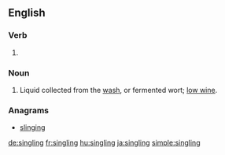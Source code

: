 
==English==

===Verb===
{{head|en|present participle}}

# {{present participle of|single|lang=en}}

===Noun===
{{en-noun}}

# {{cx|distilling|lang=en}} Liquid collected from the [[wash]], or fermented wort; [[low wine]].

===Anagrams===
* [[slinging#English|slinging]]

[[de:singling]]
[[fr:singling]]
[[hu:singling]]
[[ja:singling]]
[[simple:singling]]
